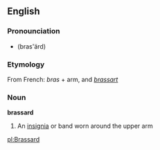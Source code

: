 == English ==
=== Pronounciation ===
*(bras'ärd)
=== Etymology ===
From French: ''bras'' + arm, and ''[[brassart]]''
=== Noun ===
'''brassard''' 
# An [[insignia]] or band worn around the upper arm

[[pl:Brassard]]